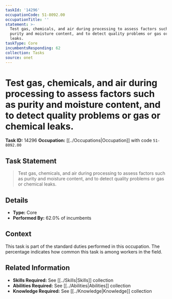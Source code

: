 ```yaml
---
taskId: '14296'
occupationCode: 51-8092.00
occupationTitle: ''
statement: >-
  Test gas, chemicals, and air during processing to assess factors such as
  purity and moisture content, and to detect quality problems or gas or chemical
  leaks.
taskType: Core
incumbentsResponding: 62
collection: Tasks
source: onet
---
```

# Test gas, chemicals, and air during processing to assess factors such as purity and moisture content, and to detect quality problems or gas or chemical leaks.

**Task ID:** 14296
**Occupation:** [[../Occupations|Occupation]] with code `51-8092.00`

## Task Statement

> Test gas, chemicals, and air during processing to assess factors such as purity and moisture content, and to detect quality problems or gas or chemical leaks.

## Details

- **Type:** Core
- **Performed By:** 62.0% of incumbents

## Context

This task is part of the standard duties performed in this occupation. The percentage indicates how common this task is among workers in the field.

## Related Information

- **Skills Required:** See [[../Skills|Skills]] collection
- **Abilities Required:** See [[../Abilities|Abilities]] collection
- **Knowledge Required:** See [[../Knowledge|Knowledge]] collection
